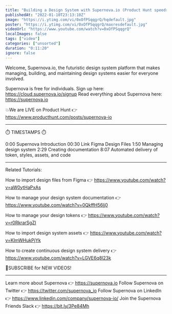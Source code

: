 ```yaml
---
title: "Building a Design System with Supernova.io (Product Hunt speedrun)"
publishedAt: "2022-01-10T23:13:10Z"
image: "https://i.ytimg.com/vi/0xOfPSqqgrQ/hqdefault.jpg"
poster: "https://i.ytimg.com/vi/0xOfPSqqgrQ/maxresdefault.jpg"
videoUrl: "https://www.youtube.com/watch?v=0xOfPSqqgrQ"
localImages: false
tags: ["video"]
categories: ["unsorted"]
duration: "0:11:20"
ignore: false
---
```

Welcome, Supernova.io, the futuristic design system platform that makes managing, building, and maintaining design systems easier for everyone involved. 

Supernova is free for individuals. Sign up here: https://cloud.supernova.io/signup
Read everything about Supernova here: https://supernova.io

💥We are LIVE on Product Hunt 👉 https://www.producthunt.com/posts/supernova-io

--------

⏱️ TIMESTAMPS ⏱️

0:00 Supernova Introduction
00:30 Link Figma Design Files
1:50 Managing design system
2:29 Creating documentation
8:07 Automated delivery of token, styles, assets, and code

--------
Related Tutorials:

How to import design files from Figma 👉
https://www.youtube.com/watch?v=aW0ytHaPxAs

How to manage your design system documentation 👉
https://www.youtube.com/watch?v=0QkffH56lj0

How to manage your design tokens 👉
https://www.youtube.com/watch?v=r0RkrarSgZI

How to import design system assets 👉
https://www.youtube.com/watch?v=KlmWHukPjYk

How to create continuous design system delivery 👉 
https://www.youtube.com/watch?v=LGVE6q8l23k

📮SUBSCRIBE for NEW VIDEOS!

--------

Learn more about Supernova 👉 https://supernova.io
Follow Supernova on Twitter 👉  https://twitter.com/supernova_io
Follow Supernova on LinkedIn 👉 https://www.linkedin.com/company/supernova-io/
Join the Supernova Friends Slack 👉 https://bit.ly/3Pe84Mh
